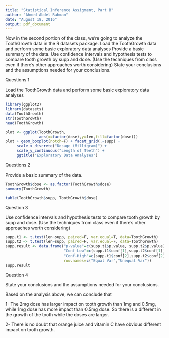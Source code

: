 ```yaml
---
title: "Statistical Inference Assigment, Part B"
author: "Ahmed Abdel Rahman"
date: "August 18, 2016"
output: pdf_document
---
```


Now in the second portion of the class, we're going to analyze the ToothGrowth data in the R datasets package. 
Load the ToothGrowth data and perform some basic exploratory data analyses 
Provide a basic summary of the data.
Use confidence intervals and hypothesis tests to compare tooth growth by supp and dose. (Use the techniques from class even if there's other approaches worth considering)
State your conclusions and the assumptions needed for your conclusions. 

##################### Questions 1
Load the ToothGrowth data and perform some basic exploratory data analyses


```r
library(ggplot2)
library(datasets)
data(ToothGrowth)
str(ToothGrowth)
head(ToothGrowth)
```



```r
plot <- ggplot(ToothGrowth, 
               aes(x=factor(dose),y=len,fill=factor(dose)))
plot + geom_boxplot(notch=F) + facet_grid(.~supp) +
     scale_x_discrete("Dosage (Milligram)") +   
     scale_y_continuous("Length of Teeth") +  
     ggtitle("Exploratory Data Analyses")

```

##################### Questions 2
Provide a basic summary of the data.



```r
ToothGrowth$dose <- as.factor(ToothGrowth$dose)
summary(ToothGrowth)
```
```r
table(ToothGrowth$supp, ToothGrowth$dose)

```


########## Question 3
Use confidence intervals and hypothesis tests to compare tooth growth by supp and dose. (Use the techniques from class even if there’s other approaches worth considering)

```r
supp.t1 <- t.test(len~supp, paired=F, var.equal=T, data=ToothGrowth)
supp.t2 <- t.test(len~supp, paired=F, var.equal=F, data=ToothGrowth)
supp.result <- data.frame("p-value"=c(supp.t1$p.value, supp.t2$p.value),
                          "Conf-Low"=c(supp.t1$conf[1],supp.t2$conf[1]),
                          "Conf-High"=c(supp.t1$conf[2],supp.t2$conf[2]),
                          row.names=c("Equal Var","Unequal Var"))
supp.result

```





################## Question 4
State your conclusions and the assumptions needed for your conclusions.

Based on the analysis above, we can conclude that 

1- The 2mg dose has larger impact on tooth growth than 1mg and 0.5mg, while 1mg dose has more impact than 0.5mg dose. So there is a different in the growth of the tooth while the doses are larger.

2- There is no doubt that orange juice and vitamin C have obvious different impact on tooth growth.




